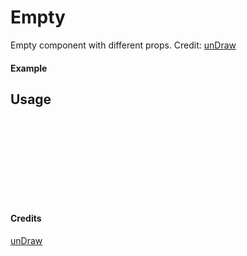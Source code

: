 
<Meta of={Empty} title="unDraw/Empty" />

# Empty

Empty component with different props.
Credit: [unDraw](https://undraw.co/illustrations)

#### Example

<Canvas of={Empty.Primary} />

## Usage

```ts
import { Empty } from "yadl-ui";

const Example = () => {
  return (
      <Empty />
  );
};

export default Example;
```

#### Credits
[unDraw](https://undraw.co/illustrations)
